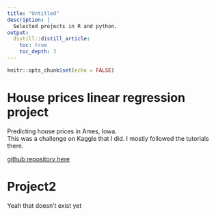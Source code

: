 ```yaml
---
title: "Untitled"
description: |
  Selected projects in R and python.
output: 
  distill::distill_article:
    toc: true
    toc_depth: 3
---
```


```r
knitr::opts_chunk$set(echo = FALSE)
```

# House prices linear regression project
Predicting house prices in Ames, Iowa.<br>
This was a challenge on Kaggle that I did. I mostly followed the tutorials there.

[github repository here](https://github.com/dungwoong/houseprices-linear-regression)

# Project2
Yeah that doesn't exist yet






